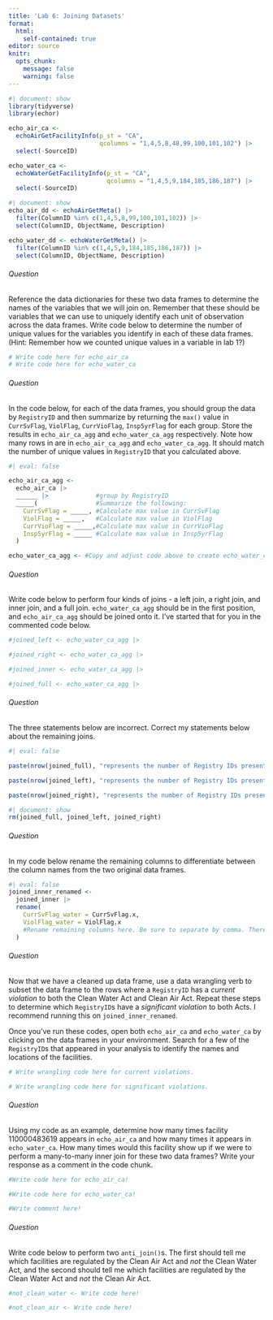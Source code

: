 ```yaml
---
title: 'Lab 6: Joining Datasets'
format:
  html:
    self-contained: true
editor: source
knitr:
  opts_chunk:
    message: false
    warning: false
---
```


```r
#| document: show
library(tidyverse)
library(echor)

echo_air_ca <- 
  echoAirGetFacilityInfo(p_st = "CA", 
                         qcolumns = "1,4,5,8,48,99,100,101,102") |>
  select(-SourceID)

echo_water_ca <- 
  echoWaterGetFacilityInfo(p_st = "CA", 
                           qcolumns = "1,4,5,9,184,185,186,187") |>
  select(-SourceID)
```

```r
#| document: show
echo_air_dd <- echoAirGetMeta() |>
  filter(ColumnID %in% c(1,4,5,8,99,100,101,102)) |>
  select(ColumnID, ObjectName, Description)

echo_water_dd <- echoWaterGetMeta() |>
  filter(ColumnID %in% c(1,4,5,9,184,185,186,187)) |>
  select(ColumnID, ObjectName, Description)
```

###### Question

::: question

Reference the data dictionaries for these two data frames to determine the names of the variables that we will join on. Remember that these should be variables that we can use to uniquely identify each unit of observation across the data frames. Write code below to determine the number of unique values for the variables you identify in each of these data frames. (Hint: Remember how we counted unique values in a variable in lab 1?)

:::


```r
# Write code here for echo_air_ca
# Write code here for echo_water_ca
```

###### Question

::: question

In the code below, for each of the data frames, you should group the data by `RegistryID` and then summarize by returning the `max()` value in `CurrSvFlag`, `ViolFlag`, `CurrVioFlag`, `Insp5yrFlag` for each group. Store the results in `echo_air_ca_agg` and `echo_water_ca_agg` respectively. Note how many rows in are in `echo_air_ca_agg` and `echo_water_ca_agg`. It should match the number of unique values in `RegistryID` that you calculated above. 
 
:::


```r
#| eval: false

echo_air_ca_agg <-
  echo_air_ca |>
  ______ |>             #group by RegistryID
  _____(                #Summarize the following:
    CurrSvFlag = _____, #Calculate max value in CurrSvFlag
    ViolFlag = _____,   #Calculate max value in ViolFlag
    CurrVioFlag = _____,#Calculate max value in CurrVioFlag
    Insp5yrFlag = _____ #Calculate max value in Insp5yrFlag
  )

echo_water_ca_agg <- #Copy and adjust code above to create echo_water_ca_agg
```

###### Question

::: question

Write code below to perform four kinds of joins - a left join, a right join, and inner join, and a full join. `echo_water_ca_agg` should be in the first position, and `echo_air_ca_agg` should be joined onto it. I've started that for you in the commented code below. 

:::


```r
#joined_left <- echo_water_ca_agg |> 

#joined_right <- echo_water_ca_agg |> 

#joined_inner <- echo_water_ca_agg |> 

#joined_full <- echo_water_ca_agg |> 
```

###### Question

::: question

The three statements below are incorrect. Correct my statements below about the remaining joins. 

:::


```r
#| eval: false

paste(nrow(joined_full), "represents the number of Registry IDs present in echo_air_ca_agg")

paste(nrow(joined_left), "represents the number of Registry IDs present in either echo_air_ca_agg or echo_water_ca_agg")

paste(nrow(joined_right), "represents the number of Registry IDs present in echo_water_ca_agg")
```

```r
#| document: show
rm(joined_full, joined_left, joined_right)
```

###### Question

::: question

In my code below rename the remaining columns to differentiate between the column names from the two original data frames.

:::


```r
#| eval: false
joined_inner_renamed <-
  joined_inner |>
  rename(
    CurrSvFlag_water = CurrSvFlag.x,
    ViolFlag_water = ViolFlag.x 
    #Rename remaining columns here. Be sure to separate by comma. There are six more to go!
  )
```

###### Question

::: question

Now that we have a cleaned up data frame, use a data wrangling verb to subset the data frame to the rows where a `RegistryID` has a *current violation* to both the Clean Water Act and Clean Air Act. Repeat these steps to determine which `RegistryID`s have a *significant violation* to both Acts. I recommend running this on `joined_inner_renamed`. 

Once you've run these codes, open both `echo_air_ca` and `echo_water_ca` by clicking on the data frames in your environment. Search for a few of the `RegistryID`s that appeared in your analysis to identify the names and locations of the facilities. 

:::


```r
# Write wrangling code here for current violations. 

# Write wrangling code here for significant violations. 
```

###### Question

::: question

Using my code as an example, determine how many times facility 110000483619 appears in `echo_air_ca` and how many times it appears in `echo_water_ca`. How many times would this facility show up if we were to perform a many-to-many inner join for these two data frames? Write your response as a comment in the code chunk. 

:::


```r
#Write code here for echo_air_ca!

#Write code here for echo_water_ca!

#Write comment here!
```

###### Question

::: question

Write code below to perform two `anti_join()`s. The first should tell me which facilities are regulated by the Clean Air Act and *not* the Clean Water Act, and the second should tell me which facilities are regulated by the Clean Water Act and *not* the Clean Air Act. 

:::


```r
#not_clean_water <- Write code here!

#not_clean_air <- Write code here!
```

